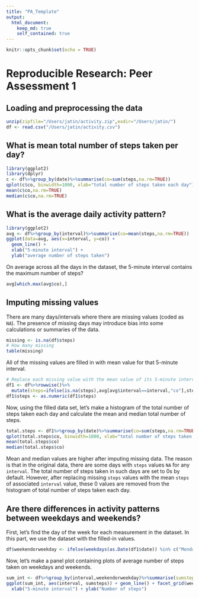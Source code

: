 ```yaml
---
title: "PA_Template"
output: 
  html_document:
    keep_md: true
    self_contained: true
---
```


```r
knitr::opts_chunk$set(echo = TRUE)
```

# Reproducible Research: Peer Assessment 1

## Loading and preprocessing the data
```r
unzip(zipfile="/Users/jatin/activity.zip",exdir="/Users/jatin/")
df <- read.csv("/Users/jatin/activity.csv")
```

## What is mean total number of steps taken per day?
```r
library(ggplot2)
library(dplyr)
c <- df%>%group_by(date)%>%summarise(co=sum(steps,na.rm=TRUE))
qplot(c$co, binwidth=1000, xlab="total number of steps taken each day")
mean(c$co,na.rm=TRUE)
median(c$co,na.rm=TRUE)
```

## What is the average daily activity pattern?
```r
library(ggplot2)
avg <- df%>%group_by(interval)%>%summarise(co=mean(steps,na.rm=TRUE))
ggplot(data=avg, aes(x=interval, y=co)) +
  geom_line() +
  xlab("5-minute interval") +
  ylab("average number of steps taken")
```

On average across all the days in the dataset, the 5-minute interval contains
the maximum number of steps?
```r
avg[which.max(avg$co),]
```

## Imputing missing values

There are many days/intervals where there are missing values (coded as `NA`). The presence of missing days may introduce bias into some calculations or summaries of the data.

```r
missing <- is.na(df$steps)
# How many missing
table(missing)
```

All of the missing values are filled in with mean value for that 5-minute
interval.

```r
# Replace each missing value with the mean value of its 5-minute interval
df1 <- df%>%rowwise()%>%
  mutate(steps=ifelse(is.na(steps),avg[avg$interval==interval,"co"],steps))%>% data.frame()
df1$steps <- as.numeric(df1$steps)
```
Now, using the filled data set, let's make a histogram of the total number of steps taken each day and calculate the mean and median total number of steps.

```r
total.steps <- df1%>%group_by(date)%>%summarise(co=sum(steps,na.rm=TRUE))
qplot(total.steps$co, binwidth=1000, xlab="total number of steps taken each day")
mean(total.steps$co)
median(total.steps$co)
```

Mean and median values are higher after imputing missing data. The reason is
that in the original data, there are some days with `steps` values `NA` for 
any `interval`. The total number of steps taken in such days are set to 0s by
default. However, after replacing missing `steps` values with the mean `steps`
of associated `interval` value, these 0 values are removed from the histogram
of total number of steps taken each day.

## Are there differences in activity patterns between weekdays and weekends?
First, let's find the day of the week for each measurement in the dataset. In
this part, we use the dataset with the filled-in values.

```r
df$weekendorweekday <- ifelse(weekdays(as.Date(df1$date)) %in% c("Monday", "Tuesday", "Wednesday", "Thursday", "Friday"),"Weekday","Weekend")
```

Now, let's make a panel plot containing plots of average number of steps taken
on weekdays and weekends.
```r
sum_int <- df%>%group_by(interval,weekendorweekday)%>%summarise(sumsteps=mean(steps,na.rm=TRUE))
ggplot(sum_int, aes(interval, sumsteps)) + geom_line() + facet_grid(weekendorweekday ~ .) +
  xlab("5-minute interval") + ylab("Number of steps")
```
